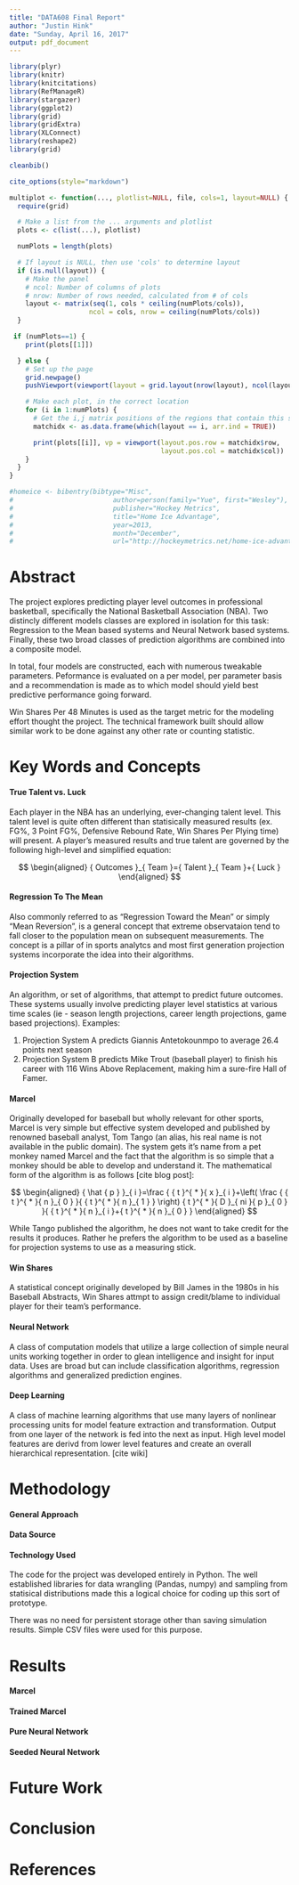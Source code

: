 ---
title: "DATA608 Final Report"
author: "Justin Hink"
date: "Sunday, April 16, 2017"
output: pdf_document
---

```{r, echo=FALSE, message=FALSE}
library(plyr)
library(knitr)
library(knitcitations)
library(RefManageR)
library(stargazer)
library(ggplot2)
library(grid)
library(gridExtra)
library(XLConnect)
library(reshape2)
library(grid)

cleanbib()

cite_options(style="markdown")

multiplot <- function(..., plotlist=NULL, file, cols=1, layout=NULL) {
  require(grid)

  # Make a list from the ... arguments and plotlist
  plots <- c(list(...), plotlist)

  numPlots = length(plots)

  # If layout is NULL, then use 'cols' to determine layout
  if (is.null(layout)) {
    # Make the panel
    # ncol: Number of columns of plots
    # nrow: Number of rows needed, calculated from # of cols
    layout <- matrix(seq(1, cols * ceiling(numPlots/cols)),
                    ncol = cols, nrow = ceiling(numPlots/cols))
  }

 if (numPlots==1) {
    print(plots[[1]])

  } else {
    # Set up the page
    grid.newpage()
    pushViewport(viewport(layout = grid.layout(nrow(layout), ncol(layout))))

    # Make each plot, in the correct location
    for (i in 1:numPlots) {
      # Get the i,j matrix positions of the regions that contain this subplot
      matchidx <- as.data.frame(which(layout == i, arr.ind = TRUE))

      print(plots[[i]], vp = viewport(layout.pos.row = matchidx$row,
                                      layout.pos.col = matchidx$col))
    }
  }
}

#homeice <- bibentry(bibtype="Misc",
#                         author=person(family="Yue", first="Wesley"),
#                         publisher="Hockey Metrics",
#                         title="Home Ice Advantage",
#                         year=2013,
#                         month="December",
#                         url="http://hockeymetrics.net/home-ice-advantage/")


```

# Abstract

The project explores predicting player level outcomes in professional basketball, specifically the National Basketball Association (NBA). Two distincly different models classes are explored in isolation for this task:  Regression to the Mean based systems and Neural Network based systems.  Finally, these two broad classes of prediction algorithms are combined into a composite model.

In total, four models are constructed, each with numerous tweakable parameters.  Peformance is evaluated on a per model, per parameter basis and a recommendation is made as to which model should yield best predictive performance going forward.  

Win Shares Per 48 Minutes is used as the target metric for the modeling effort thought the project. The technical framework built should allow similar work to be done against any other rate or counting statistic.  

\pagebreak

# Key Words and Concepts

#### True Talent vs. Luck

Each player in the NBA has an underlying, ever-changing talent level.  This talent level is quite often different than statisically measured results (ex. FG%, 3 Point FG%, Defensive Rebound Rate, Win Shares Per Plying time) will present.  A player's measured results and true talent are governed by the following high-level and simplified equation:

$$
\begin{aligned}
{ Outcomes }_{ Team }={ Talent }_{ Team }+{ Luck } 
\end{aligned}
$$

#### Regression To The Mean 

Also commonly referred to as "Regression Toward the Mean" or simply "Mean Reversion", is a general concept that extreme observataion tend to fall closer to the population mean on subsequent measurements.  The concept is a pillar of in sports analytcs and most first generation projection systems incorporate the idea into their algorithms.

#### Projection System

An algorithm, or set of algorithms, that attempt to predict future outcomes.  These systems usually involve predicting player level statistics at various time scales (ie - season length projections, career length projections, game based projections).  Examples:

1) Projection System A predicts Giannis Antetokounmpo to average 26.4 points next season
2) Projection System B predicts Mike Trout (baseball player) to finish his career with 116 Wins Above Replacement, making him a sure-fire Hall of Famer.

#### Marcel

Originally developed for baseball but wholly relevant for other sports, Marcel is very simple but effective system developed and published by renowned baseball analyst, Tom Tango (an alias, his real name is not available in the public domain).  The system gets it's name from a pet monkey named Marcel and the fact that the algorithm is so simple that a monkey should be able to develop and understand it.  The mathematical form of the algorithm is as follows [cite blog post]:

$$
\begin{aligned}
{ \hat { p }  }_{ i }=\frac { { t }^{ * }{ x }_{ i }+\left( \frac { { t }^{ * }{ n }_{ 0 } }{ { t }^{ * }{ n }_{ 1 } }  \right) { t }^{ * }{ D }_{ ni }{ p }_{ 0 } }{ { t }^{ * }{ n }_{ i }+{ t }^{ * }{ n }_{ 0 } }   
\end{aligned}
$$

While Tango published the algorithm, he does not want to take credit for the results it produces.  Rather he prefers the algorithm to be used as a baseline for projection systems to use as a measuring stick.   

#### Win Shares

A statistical concept originally developed by Bill James in the 1980s in his Baseball Abstracts, Win Shares attmpt to assign credit/blame to individual player for their team's performance.  

#### Neural Network

A class of computation models that utilize a large collection of simple neural units working together in order to glean intelligence and insight for input data.  Uses are broad but can include classification algorithms, regression algorithms and generalized prediction engines.

#### Deep Learning

A class of machine learning algorithms that use many layers of nonlinear processing units for model feature extraction and transformation.  Output from one layer of the network is fed into the next as input.  High level model features are derivd from lower level features and create an overall hierarchical representation. [cite wiki]

\pagebreak

# Methodology

#### General Approach

#### Data Source

#### Technology Used
The code for the project was developed entirely in Python.  The well established libraries for data wrangling (Pandas, numpy) and sampling from statisical distributions made this a logical choice for coding up this sort of prototype.  

There was no need for persistent storage other than saving simulation results.  Simple CSV files were used for this purpose.

# Results

#### Marcel

#### Trained Marcel

#### Pure Neural Network

#### Seeded Neural Network

# Future Work

# Conclusion

# References


